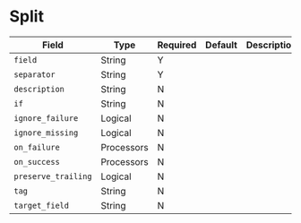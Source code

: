 # Split

|Field|Type|Required|Default|Description|
|---|---|---|---|---|
|`field`|String|Y|||
|`separator`|String|Y|||
|`description`|String|N|||
|`if`|String|N|||
|`ignore_failure`|Logical|N|||
|`ignore_missing`|Logical|N|||
|`on_failure`|Processors|N|||
|`on_success`|Processors|N|||
|`preserve_trailing`|Logical|N|||
|`tag`|String|N|||
|`target_field`|String|N|||

